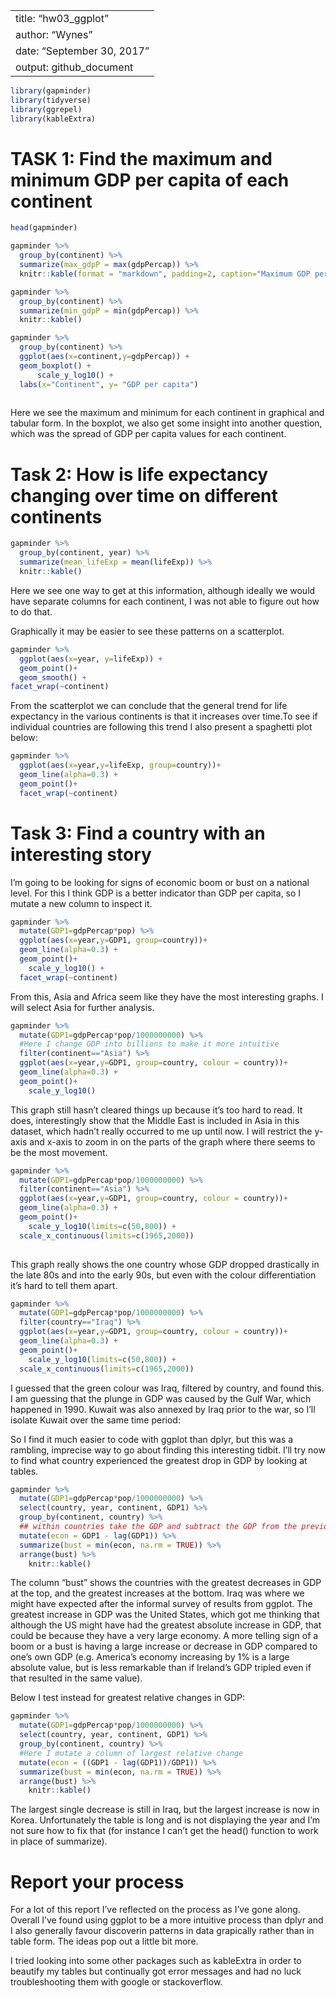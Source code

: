 
---
title: "hw03_ggplot"
author: "Wynes"
date: "September 30, 2017"
output: github_document
---

```r
library(gapminder)
library(tidyverse)
library(ggrepel)
library(kableExtra)

```

# TASK 1: Find the maximum and minimum GDP per capita of each continent
```r
head(gapminder)

gapminder %>%
  group_by(continent) %>% 
  summarize(max_gdpP = max(gdpPercap)) %>% 
  knitr::kable(format = "markdown", padding=2, caption="Maximum GDP per capita by continent")

gapminder %>%
  group_by(continent) %>% 
  summarize(min_gdpP = min(gdpPercap)) %>% 
  knitr::kable()

gapminder %>%
  group_by(continent) %>% 
  ggplot(aes(x=continent,y=gdpPercap)) + 
  geom_boxplot() +
      scale_y_log10() +
  labs(x="Continent", y= "GDP per capita")
  
```
Here we see the maximum and minimum for each continent in graphical and tabular form. In the boxplot, we also get some insight into another question, which was the spread of GDP per capita values for each continent.


# Task 2: How is life expectancy changing over time on different continents
```r
gapminder %>%
  group_by(continent, year) %>% 
  summarize(mean_lifeExp = mean(lifeExp)) %>% 
  knitr::kable()
```


Here we see one way to get at this information, although ideally we would have separate columns for each continent, I was not able to figure out how to do that.

Graphically it may be easier to see these patterns on a scatterplot.

```r
gapminder %>% 
  ggplot(aes(x=year, y=lifeExp)) +
  geom_point()+
  geom_smooth() +
facet_wrap(~continent)
```


From the scatterplot we can conclude that the general trend for life expectancy in the various continents is that it increases over time.To see if individual countries are following this trend I also present a spaghetti plot below:


```r
gapminder %>% 
  ggplot(aes(x=year,y=lifeExp, group=country))+
  geom_line(alpha=0.3) +
  geom_point()+
  facet_wrap(~continent)
```


# Task 3: Find a country with an interesting story
I'm going to be looking for signs of economic boom or bust on a national level. For this I think GDP is a better indicator than GDP per capita, so I mutate a new column to inspect it.

```r
gapminder %>% 
  mutate(GDP1=gdpPercap*pop) %>% 
  ggplot(aes(x=year,y=GDP1, group=country))+
  geom_line(alpha=0.3) +
  geom_point()+
    scale_y_log10() +
  facet_wrap(~continent)
```


From this, Asia and Africa seem like they have the most interesting graphs. I will select Asia for further analysis.

```r
gapminder %>% 
  mutate(GDP1=gdpPercap*pop/1000000000) %>% 
  #Here I change GDP into billions to make it more intuitive
  filter(continent=="Asia") %>%
  ggplot(aes(x=year,y=GDP1, group=country, colour = country))+
  geom_line(alpha=0.3) +
  geom_point()+
    scale_y_log10()
```


This graph still hasn't cleared things up because it's too hard to read. It does, interestingly show that the Middle East is included in Asia in this dataset, which hadn't really occurred to me up until now. I will restrict the y-axis and x-axis to zoom in on the parts of the graph where there seems to be the most movement.

```r
gapminder %>% 
  mutate(GDP1=gdpPercap*pop/1000000000) %>% 
  filter(continent=="Asia") %>%
  ggplot(aes(x=year,y=GDP1, group=country, colour = country))+
  geom_line(alpha=0.3) +
  geom_point()+
    scale_y_log10(limits=c(50,800)) +
  scale_x_continuous(limits=c(1965,2000))
 
```


This graph really shows the one country whose GDP dropped drastically in the late 80s and into the early 90s, but even with the colour differentiation it's hard to tell them apart.

```r
gapminder %>% 
  mutate(GDP1=gdpPercap*pop/1000000000) %>% 
  filter(country=="Iraq") %>%
  ggplot(aes(x=year,y=GDP1, group=country, colour = country))+
  geom_line(alpha=0.3) +
  geom_point()+
    scale_y_log10(limits=c(50,800)) +
  scale_x_continuous(limits=c(1965,2000))
```

I guessed that the green colour was Iraq, filtered by country, and found this. I am guessing that the plunge in GDP was caused by the Gulf War, which happened in 1990. Kuwait was also annexed by Iraq prior to the war, so I'll isolate Kuwait over the same time period:

So I find it much easier to code with ggplot than dplyr, but this was a rambling, imprecise way to go about finding this interesting tidbit. I'll try now to find what country experienced the greatest drop in GDP by looking at tables.


```r
gapminder %>%
  mutate(GDP1=gdpPercap*pop/1000000000) %>% 
  select(country, year, continent, GDP1) %>%
  group_by(continent, country) %>%
  ## within countries take the GDP and subtract the GDP from the previous year
  mutate(econ = GDP1 - lag(GDP1)) %>% 
  summarize(bust = min(econ, na.rm = TRUE)) %>% 
  arrange(bust) %>% 
    knitr::kable()
```


The column "bust" shows the countries with the greatest decreases in GDP at the top, and the greatest increases at the bottom. Iraq was where we might have expected after the informal survey of results from ggplot. The greatest increase in GDP was the United States, which got me thinking that although the US might have had the greatest absolute increase in GDP, that could be because they have a very large economy. A more telling sign of a boom or a bust is having a large increase or decrease in GDP compared to one's own GDP (e.g. America's economy increasing by 1% is a large absolute value, but is less remarkable than if Ireland's GDP tripled even if that resulted in the same value).

Below I test instead for greatest relative changes in GDP:


```r
gapminder %>%
  mutate(GDP1=gdpPercap*pop/1000000000) %>% 
  select(country, year, continent, GDP1) %>%
  group_by(continent, country) %>%
  #Here I mutate a column of largest relative change
  mutate(econ = ((GDP1 - lag(GDP1))/GDP1)) %>% 
  summarize(bust = min(econ, na.rm = TRUE)) %>% 
  arrange(bust) %>% 
    knitr::kable()
```

The largest single decrease is still in Iraq, but the largest increase is now in Korea. Unfortunately the table is long and is not displaying the year and I'm not sure how to fix that (for instance I can't get the head() function to work in place of summarize).


# Report your process
For a lot of this report I've reflected on the process as I've gone along. Overall I've found using ggplot to be a more intuitive process than dplyr and I also generally favour discoverin patterns in data grapically rather than in table form. The ideas pop out a little bit more. 

I tried looking into some other packages such as kableExtra in order to beautify my tables but continually got error messages and had no luck troubleshooting them with google or stackoverflow.
